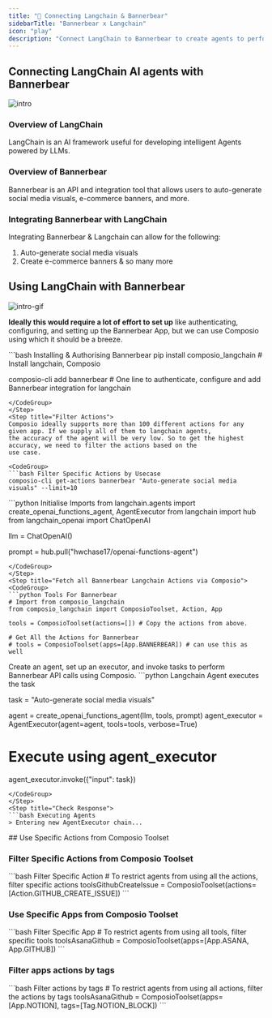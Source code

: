 ```yaml
---
title: "🚀 Connecting Langchain & Bannerbear"
sidebarTitle: "Bannerbear x Langchain"
icon: "play"
description: "Connect LangChain to Bannerbear to create agents to perform tasks using natural language"
---
```


## Connecting LangChain AI agents with Bannerbear
![intro](/media/intro.jpg)

### Overview of LangChain

LangChain is an AI framework useful for developing intelligent Agents powered by LLMs.

### Overview of Bannerbear

Bannerbear is an API and integration tool that allows users to auto-generate social media visuals, e-commerce banners, and more.

### Integrating Bannerbear with LangChain

Integrating Bannerbear & Langchain can allow for the following:

1. Auto-generate social media visuals
2. Create e-commerce banners
& so many more

## Using LangChain with Bannerbear
![intro-gif](/media/intro.gif)
<Steps>
<Step title="Setting Up the Environment">

**Ideally this would require a lot of effort to set up** like authenticating, configuring, and setting up the Bannerbear App, but we can use Composio using which it should be a breeze.

<CodeGroup>
```bash Installing & Authorising Bannerbear
pip install composio_langchain # Install langchain, Composio 

composio-cli add bannerbear # One line to authenticate, configure and add Bannerbear integration for langchain
```
</CodeGroup>
</Step>
<Step title="Filter Actions">
Composio ideally supports more than 100 different actions for any given app. If we supply all of them to langchain agents, 
the accuracy of the agent will be very low. So to get the highest accuracy, we need to filter the actions based on the 
use case.

<CodeGroup>
```bash Filter Specific Actions by Usecase
composio-cli get-actions bannerbear "Auto-generate social media visuals" --limit=10
```
</CodeGroup>

</Step>
<Step title="Import Base Packages">

<CodeGroup>
```python Initialise Imports
from langchain.agents import create_openai_functions_agent, AgentExecutor
from langchain import hub
from langchain_openai import ChatOpenAI


llm = ChatOpenAI()

prompt = hub.pull("hwchase17/openai-functions-agent")
```
</CodeGroup>
</Step>
<Step title="Fetch all Bannerbear Langchain Actions via Composio">
<CodeGroup>
```python Tools For Bannerbear
# Import from composio_langchain
from composio_langchain import ComposioToolset, Action, App

tools = ComposioToolset(actions=[]) # Copy the actions from above. 

# Get All the Actions for Bannerbear
# tools = ComposioToolset(apps=[App.BANNERBEAR]) # can use this as well
```
</CodeGroup>
</Step>
<Step title="Execute the Agent">
Create an agent, set up an executor, and invoke tasks to perform Bannerbear API calls using Composio. 
<CodeGroup>
```python Langchain Agent executes the task

task = "Auto-generate social media visuals"

agent = create_openai_functions_agent(llm, tools, prompt)
agent_executor = AgentExecutor(agent=agent, tools=tools, verbose=True)

# Execute using agent_executor
agent_executor.invoke({"input": task})
```
</CodeGroup>
</Step>
<Step title="Check Response">
```bash Executing Agents
> Entering new AgentExecutor chain...
```
</Step>
</Steps>
## Use Specific Actions from Composio Toolset

### Filter Specific Actions from Composio Toolset

<CodeGroup>
```bash Filter Specific Action
# To restrict agents from using all the actions, filter specific actions
toolsGithubCreateIssue = ComposioToolset(actions=[Action.GITHUB_CREATE_ISSUE])
```
</CodeGroup>

### Use Specific Apps from Composio Toolset
<CodeGroup>
```bash Filter Specific App
# To restrict agents from using all tools, filter specific tools
toolsAsanaGithub = ComposioToolset(apps=[App.ASANA, App.GITHUB])
```
</CodeGroup>

### Filter apps actions by tags 
<CodeGroup>
```bash Filter actions by tags
# To restrict agents from using all actions, filter the actions by tags
toolsAsanaGithub = ComposioToolset(apps=[App.NOTION], tags=[Tag.NOTION_BLOCK])
```
</CodeGroup>

